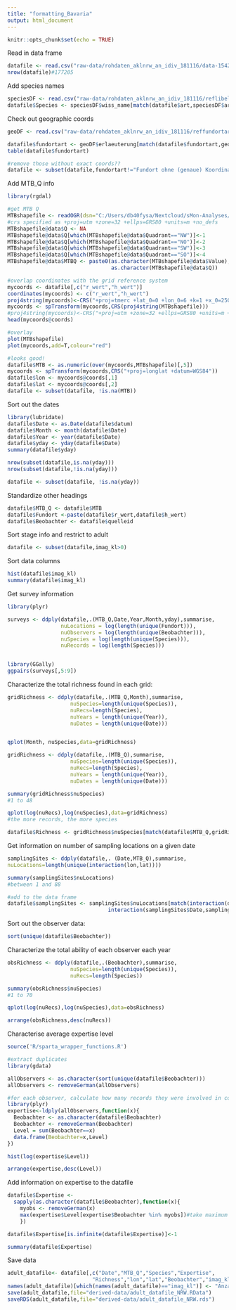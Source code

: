 ```yaml
---
title: "formatting_Bavaria"
output: html_document
---
```


```r

knitr::opts_chunk$set(echo = TRUE)

```

Read in data frame

```r

datafile <- read.csv("raw-data/rohdaten_aklnrw_an_idiv_181116/data-1542363531429.csv",as.is=T)
nrow(datafile)#177205

```

Add species names

```r
speciesDF <- read.csv("raw-data/rohdaten_aklnrw_an_idiv_181116/reflibellenarten.csv",as.is=T)
datafile$Species <- speciesDF$wiss_name[match(datafile$art,speciesDF$art_id)]

```

Check out geographic coords

```r
geoDF <- read.csv("raw-data/rohdaten_aklnrw_an_idiv_181116/reffundortart.csv",as.is=T)

datafile$fundortart <- geoDF$erlaeuterung[match(datafile$fundortart,geoDF$fundortartid)]
table(datafile$fundortart)

#remove those without exact coords??
datafile <- subset(datafile,fundortart!="Fundort ohne (genaue) Koordinatenangaben")

```

Add MTB_Q info

```r
library(rgdal)

#get MTB Q
MTBshapefile <- readOGR(dsn="C:/Users/db40fysa/Nextcloud/sMon-Analyses/MTB_Q Informations/MTBQ_shapefile",layer="MTBQ_25833")
#crs specified as +proj=utm +zone=32 +ellps=GRS80 +units=m +no_defs
MTBshapefile@data$Q <- NA
MTBshapefile@data$Q[which(MTBshapefile@data$Quadrant=="NW")]<-1
MTBshapefile@data$Q[which(MTBshapefile@data$Quadrant=="NO")]<-2
MTBshapefile@data$Q[which(MTBshapefile@data$Quadrant=="SW")]<-3
MTBshapefile@data$Q[which(MTBshapefile@data$Quadrant=="SO")]<-4
MTBshapefile@data$MTBQ <- paste0(as.character(MTBshapefile@data$Value),
                                 as.character(MTBshapefile@data$Q))

#overlap coordinates with the grid reference system
mycoords <- datafile[,c("r_wert","h_wert")]
coordinates(mycoords) <- c("r_wert","h_wert")
proj4string(mycoords)<-CRS("+proj=tmerc +lat_0=0 +lon_0=6 +k=1 +x_0=2500000 +y_0=0 +ellps=bessel +datum=potsdam +units=m +no_defs")
mycoords <- spTransform(mycoords,CRS(proj4string(MTBshapefile)))
#proj4string(mycoords)<-CRS("+proj=utm +zone=32 +ellps=GRS80 +units=m +no_defs")
head(mycoords@coords)

#overlay
plot(MTBshapefile)
plot(mycoords,add=T,colour="red")

#looks good!
datafile$MTB <- as.numeric(over(mycoords,MTBshapefile)[,5])
mycoords <- spTransform(mycoords,CRS("+proj=longlat +datum=WGS84"))
datafile$lon <- mycoords@coords[,1]
datafile$lat <- mycoords@coords[,2]
datafile <- subset(datafile, !is.na(MTB))
```

Sort out the dates

```r
library(lubridate)
datafile$Date <- as.Date(datafile$datum) 
datafile$Month <- month(datafile$Date)
datafile$Year <- year(datafile$Date)
datafile$yday <- yday(datafile$Date)
summary(datafile$yday)

nrow(subset(datafile,is.na(yday)))
nrow(subset(datafile,!is.na(yday)))

datafile <- subset(datafile, !is.na(yday))

```

Standardize other headings

```r

datafile$MTB_Q <- datafile$MTB
datafile$Fundort <-paste(datafile$r_wert,datafile$h_wert)
datafile$Beobachter <- datafile$quelleid

```


Sort stage info and restrict to adult

```r

datafile <- subset(datafile,imag_kl>0)

```


Sort data columns

```r

hist(datafile$imag_kl)
summary(datafile$imag_kl)

```

Get survey information

```r

library(plyr)

surveys <- ddply(datafile,.(MTB_Q,Date,Year,Month,yday),summarise,
                 nuLocations = log(length(unique(Fundort))),
                 nuObservers = log(length(unique(Beobachter))),
                 nuSpecies = log(length(unique(Species))),
                 nuRecords = log(length(Species)))


library(GGally)
ggpairs(surveys[,5:9])


```

Characterize the total richness found in each grid:

```r


gridRichness <- ddply(datafile,.(MTB_Q,Month),summarise,
                    nuSpecies=length(unique(Species)),
                    nuRecs=length(Species),
                    nuYears = length(unique(Year)),
                    nuDates = length(unique(Date)))


qplot(Month, nuSpecies,data=gridRichness)

gridRichness <- ddply(datafile,.(MTB_Q),summarise,
                    nuSpecies=length(unique(Species)),
                    nuRecs=length(Species),
                    nuYears = length(unique(Year)),
                    nuDates = length(unique(Date)))

summary(gridRichness$nuSpecies)
#1 to 48

qplot(log(nuRecs),log(nuSpecies),data=gridRichness)
#the more records, the more species

datafile$Richness <- gridRichness$nuSpecies[match(datafile$MTB_Q,gridRichness$MTB_Q)]

```


Get information on number of sampling locations on a given date

```r

samplingSites <- ddply(datafile,. (Date,MTB_Q),summarise,
nuLocations=length(unique(interaction(lon,lat))))

summary(samplingSites$nuLocations)
#between 1 and 88

#add to the data frame
datafile$samplingSites <- samplingSites$nuLocations[match(interaction(datafile$Date,datafile$MTB_Q),
                                interaction(samplingSites$Date,samplingSites$MTB_Q))]

```

Sort out the observer data:

```r

sort(unique(datafile$Beobachter))

```

Characterize the total ability of each observer each year

```r

obsRichness <- ddply(datafile,.(Beobachter),summarise,
                    nuSpecies=length(unique(Species)),
                    nuRecs=length(Species))

summary(obsRichness$nuSpecies)
#1 to 70

qplot(log(nuRecs),log(nuSpecies),data=obsRichness)

arrange(obsRichness,desc(nuRecs))

```

Characterise average expertise level

```r

source('R/sparta_wrapper_functions.R')

#extract duplicates
library(gdata)

allObservers <- as.character(sort(unique(datafile$Beobachter)))
allObservers <- removeGerman(allObservers)

#for each observer, calculate how many records they were involved in collecting
library(plyr)
expertise<-ldply(allObservers,function(x){
  Beobachter <- as.character(datafile$Beobachter)
  Beobachter <- removeGerman(Beobachter)
  Level = sum(Beobachter==x)
  data.frame(Beobachter=x,Level)
})

hist(log(expertise$Level))  

arrange(expertise,desc(Level))

```

Add information on expertise to the datafile

```r

datafile$Expertise <-
  sapply(as.character(datafile$Beobachter),function(x){
    myobs <- removeGerman(x)
    max(expertise$Level[expertise$Beobachter %in% myobs])#take maximum level when there is a group of observers
    })

datafile$Expertise[is.infinite(datafile$Expertise)]<-1

summary(datafile$Expertise)

```


Save data

```r

adult_datafile<- datafile[,c("Date","MTB_Q","Species","Expertise",
                           "Richness","lon","lat","Beobachter","imag_kl")]
names(adult_datafile)[which(names(adult_datafile)=="imag_kl")] <- "Anzahl_min"
save(adult_datafile,file="derived-data/adult_datafile_NRW.RData")
saveRDS(adult_datafile,file="derived-data/adult_datafile_NRW.rds")

```

